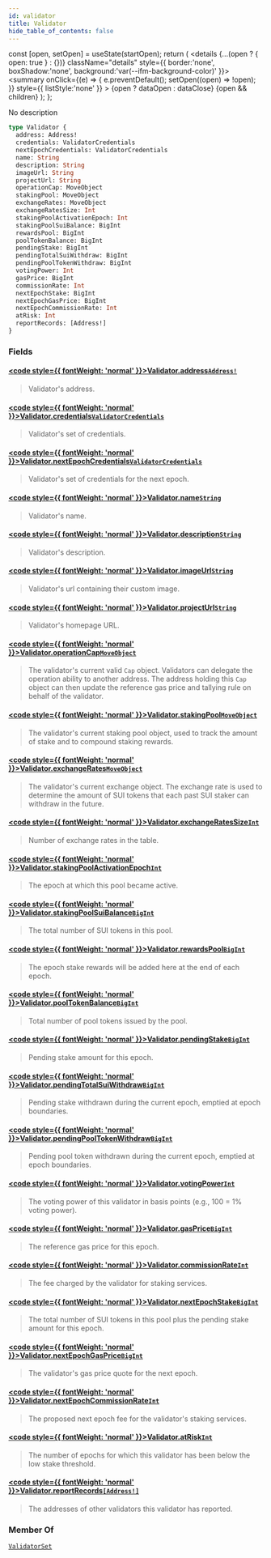 ```yaml
---
id: validator
title: Validator
hide_table_of_contents: false
---
```









  const [open, setOpen] = useState(startOpen);
  return (
    <details {...(open ? { open: true } : {})} className="details" style={{ border:'none', boxShadow:'none', background:'var(--ifm-background-color)' }}>
      <summary
        onClick={(e) => {
          e.preventDefault();
          setOpen((open) => !open);
        }}
        style={{ listStyle:'none' }}
      >
      {open ? dataOpen : dataClose}
      </summary>
      {open && children}
    </details>
  );
};








No description


```graphql
type Validator {
  address: Address!
  credentials: ValidatorCredentials
  nextEpochCredentials: ValidatorCredentials
  name: String
  description: String
  imageUrl: String
  projectUrl: String
  operationCap: MoveObject
  stakingPool: MoveObject
  exchangeRates: MoveObject
  exchangeRatesSize: Int
  stakingPoolActivationEpoch: Int
  stakingPoolSuiBalance: BigInt
  rewardsPool: BigInt
  poolTokenBalance: BigInt
  pendingStake: BigInt
  pendingTotalSuiWithdraw: BigInt
  pendingPoolTokenWithdraw: BigInt
  votingPower: Int
  gasPrice: BigInt
  commissionRate: Int
  nextEpochStake: BigInt
  nextEpochGasPrice: BigInt
  nextEpochCommissionRate: Int
  atRisk: Int
  reportRecords: [Address!]
}
```




### Fields

#### [<code style={{ fontWeight: 'normal' }}>Validator.<b>address</b></code>](#)<Bullet />[`Address!`](/references/sui-api/graphql/reference/objects/address) <Badge class="badge badge--secondary" text="non-null"/> <Badge class="badge badge--secondary" text="object"/> 
> 
> 
> Validator's address.
> 

#### [<code style={{ fontWeight: 'normal' }}>Validator.<b>credentials</b></code>](#)<Bullet />[`ValidatorCredentials`](/references/sui-api/graphql/reference/objects/validator-credentials) <Badge class="badge badge--secondary" text="object"/> 
> 
> 
> Validator's set of credentials.
> 

#### [<code style={{ fontWeight: 'normal' }}>Validator.<b>nextEpochCredentials</b></code>](#)<Bullet />[`ValidatorCredentials`](/references/sui-api/graphql/reference/objects/validator-credentials) <Badge class="badge badge--secondary" text="object"/> 
> 
> 
> Validator's set of credentials for the next epoch.
> 

#### [<code style={{ fontWeight: 'normal' }}>Validator.<b>name</b></code>](#)<Bullet />[`String`](/references/sui-api/graphql/reference/scalars/string) <Badge class="badge badge--secondary" text="scalar"/> 
> 
> 
> Validator's name.
> 

#### [<code style={{ fontWeight: 'normal' }}>Validator.<b>description</b></code>](#)<Bullet />[`String`](/references/sui-api/graphql/reference/scalars/string) <Badge class="badge badge--secondary" text="scalar"/> 
> 
> 
> Validator's description.
> 

#### [<code style={{ fontWeight: 'normal' }}>Validator.<b>imageUrl</b></code>](#)<Bullet />[`String`](/references/sui-api/graphql/reference/scalars/string) <Badge class="badge badge--secondary" text="scalar"/> 
> 
> 
> Validator's url containing their custom image.
> 

#### [<code style={{ fontWeight: 'normal' }}>Validator.<b>projectUrl</b></code>](#)<Bullet />[`String`](/references/sui-api/graphql/reference/scalars/string) <Badge class="badge badge--secondary" text="scalar"/> 
> 
> 
> Validator's homepage URL.
> 

#### [<code style={{ fontWeight: 'normal' }}>Validator.<b>operationCap</b></code>](#)<Bullet />[`MoveObject`](/references/sui-api/graphql/reference/objects/move-object) <Badge class="badge badge--secondary" text="object"/> 
> 
> 
> The validator's current valid `Cap` object. Validators can delegate
> the operation ability to another address. The address holding this `Cap` object
> can then update the reference gas price and tallying rule on behalf of the validator.
> 

#### [<code style={{ fontWeight: 'normal' }}>Validator.<b>stakingPool</b></code>](#)<Bullet />[`MoveObject`](/references/sui-api/graphql/reference/objects/move-object) <Badge class="badge badge--secondary" text="object"/> 
> 
> 
> The validator's current staking pool object, used to track the amount of stake
> and to compound staking rewards.
> 

#### [<code style={{ fontWeight: 'normal' }}>Validator.<b>exchangeRates</b></code>](#)<Bullet />[`MoveObject`](/references/sui-api/graphql/reference/objects/move-object) <Badge class="badge badge--secondary" text="object"/> 
> 
> 
> The validator's current exchange object. The exchange rate is used to determine
> the amount of SUI tokens that each past SUI staker can withdraw in the future.
> 

#### [<code style={{ fontWeight: 'normal' }}>Validator.<b>exchangeRatesSize</b></code>](#)<Bullet />[`Int`](/references/sui-api/graphql/reference/scalars/int) <Badge class="badge badge--secondary" text="scalar"/> 
> 
> 
> Number of exchange rates in the table.
> 

#### [<code style={{ fontWeight: 'normal' }}>Validator.<b>stakingPoolActivationEpoch</b></code>](#)<Bullet />[`Int`](/references/sui-api/graphql/reference/scalars/int) <Badge class="badge badge--secondary" text="scalar"/> 
> 
> 
> The epoch at which this pool became active.
> 

#### [<code style={{ fontWeight: 'normal' }}>Validator.<b>stakingPoolSuiBalance</b></code>](#)<Bullet />[`BigInt`](/references/sui-api/graphql/reference/scalars/big-int) <Badge class="badge badge--secondary" text="scalar"/> 
> 
> 
> The total number of SUI tokens in this pool.
> 

#### [<code style={{ fontWeight: 'normal' }}>Validator.<b>rewardsPool</b></code>](#)<Bullet />[`BigInt`](/references/sui-api/graphql/reference/scalars/big-int) <Badge class="badge badge--secondary" text="scalar"/> 
> 
> 
> The epoch stake rewards will be added here at the end of each epoch.
> 

#### [<code style={{ fontWeight: 'normal' }}>Validator.<b>poolTokenBalance</b></code>](#)<Bullet />[`BigInt`](/references/sui-api/graphql/reference/scalars/big-int) <Badge class="badge badge--secondary" text="scalar"/> 
> 
> 
> Total number of pool tokens issued by the pool.
> 

#### [<code style={{ fontWeight: 'normal' }}>Validator.<b>pendingStake</b></code>](#)<Bullet />[`BigInt`](/references/sui-api/graphql/reference/scalars/big-int) <Badge class="badge badge--secondary" text="scalar"/> 
> 
> 
> Pending stake amount for this epoch.
> 

#### [<code style={{ fontWeight: 'normal' }}>Validator.<b>pendingTotalSuiWithdraw</b></code>](#)<Bullet />[`BigInt`](/references/sui-api/graphql/reference/scalars/big-int) <Badge class="badge badge--secondary" text="scalar"/> 
> 
> 
> Pending stake withdrawn during the current epoch, emptied at epoch boundaries.
> 

#### [<code style={{ fontWeight: 'normal' }}>Validator.<b>pendingPoolTokenWithdraw</b></code>](#)<Bullet />[`BigInt`](/references/sui-api/graphql/reference/scalars/big-int) <Badge class="badge badge--secondary" text="scalar"/> 
> 
> 
> Pending pool token withdrawn during the current epoch, emptied at epoch boundaries.
> 

#### [<code style={{ fontWeight: 'normal' }}>Validator.<b>votingPower</b></code>](#)<Bullet />[`Int`](/references/sui-api/graphql/reference/scalars/int) <Badge class="badge badge--secondary" text="scalar"/> 
> 
> 
> The voting power of this validator in basis points (e.g., 100 = 1% voting power).
> 

#### [<code style={{ fontWeight: 'normal' }}>Validator.<b>gasPrice</b></code>](#)<Bullet />[`BigInt`](/references/sui-api/graphql/reference/scalars/big-int) <Badge class="badge badge--secondary" text="scalar"/> 
> 
> 
> The reference gas price for this epoch.
> 

#### [<code style={{ fontWeight: 'normal' }}>Validator.<b>commissionRate</b></code>](#)<Bullet />[`Int`](/references/sui-api/graphql/reference/scalars/int) <Badge class="badge badge--secondary" text="scalar"/> 
> 
> 
> The fee charged by the validator for staking services.
> 

#### [<code style={{ fontWeight: 'normal' }}>Validator.<b>nextEpochStake</b></code>](#)<Bullet />[`BigInt`](/references/sui-api/graphql/reference/scalars/big-int) <Badge class="badge badge--secondary" text="scalar"/> 
> 
> 
> The total number of SUI tokens in this pool plus
> the pending stake amount for this epoch.
> 

#### [<code style={{ fontWeight: 'normal' }}>Validator.<b>nextEpochGasPrice</b></code>](#)<Bullet />[`BigInt`](/references/sui-api/graphql/reference/scalars/big-int) <Badge class="badge badge--secondary" text="scalar"/> 
> 
> 
> The validator's gas price quote for the next epoch.
> 

#### [<code style={{ fontWeight: 'normal' }}>Validator.<b>nextEpochCommissionRate</b></code>](#)<Bullet />[`Int`](/references/sui-api/graphql/reference/scalars/int) <Badge class="badge badge--secondary" text="scalar"/> 
> 
> 
> The proposed next epoch fee for the validator's staking services.
> 

#### [<code style={{ fontWeight: 'normal' }}>Validator.<b>atRisk</b></code>](#)<Bullet />[`Int`](/references/sui-api/graphql/reference/scalars/int) <Badge class="badge badge--secondary" text="scalar"/> 
> 
> 
> The number of epochs for which this validator has been below the
> low stake threshold.
> 

#### [<code style={{ fontWeight: 'normal' }}>Validator.<b>reportRecords</b></code>](#)<Bullet />[`[Address!]`](/references/sui-api/graphql/reference/objects/address) <Badge class="badge badge--secondary" text="list"/> <Badge class="badge badge--secondary" text="object"/> 
> 
> 
> The addresses of other validators this validator has reported.
> 



### Member Of

[`ValidatorSet`](/references/sui-api/graphql/reference/objects/validator-set)  <Badge class="badge badge--secondary" text="object"/>

